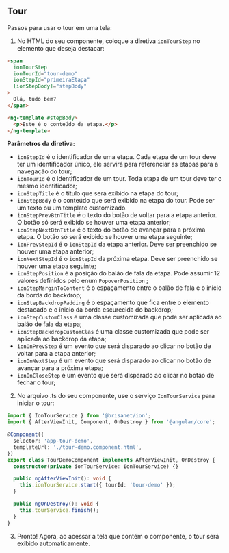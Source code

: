 
<Meta title="Ion/Data Display/Tour/Docs" component={TourStepDemoComponent} />


## Tour

Passos para usar o tour em uma tela:

1. No HTML do seu componente, coloque a diretiva `ionTourStep` no elemento que deseja destacar:

```html
<span
  ionTourStep
  ionTourId="tour-demo"
  ionStepId="primeiraEtapa"
  [ionStepBody]="stepBody"
>
  Olá, tudo bem?
</span>

<ng-template #stepBody>
  <p>Este é o conteúdo da etapa.</p>
</ng-template>
```

**Parâmetros da diretiva:**

- `ionStepId` é o identificador de uma etapa. Cada etapa de um tour deve ter um identificador único, ele servirá para referenciar as etapas para a navegação do tour;
- `ionTourId` é o identificador de um tour. Toda etapa de um tour deve ter o mesmo identificador;
- `ionStepTitle` é o título que será exibido na etapa do tour;
- `ionStepBody` é o conteúdo que será exibido na etapa do tour. Pode ser um texto ou um template customizado.
- `ionStepPrevBtnTitle` é o texto do botão de voltar para a etapa anterior. O botão só será exibido se houver uma etapa anterior;
- `ionStepNextBtnTitle` é o texto do botão de avançar para a próxima etapa. O botão só será exibido se houver uma etapa seguinte;
- `ionPrevStepId` é o `ionStepId` da etapa anterior. Deve ser preenchido se houver uma etapa anterior;
- `ionNextStepId` é o `ionStepId` da próxima etapa. Deve ser preenchido se houver uma etapa seguinte;
- `ionStepPosition` é a posição do balão de fala da etapa. Pode assumir 12 valores definidos pelo enum `PopoverPosition` ;
- `ionStepMarginToContent` é o espaçamento entre o balão de fala e o inicio da borda do backdrop;
- `ionStepBackdropPadding` é o espaçamento que fica entre o elemento destacado e o inicio da borda escurecida do backdrop;
- `ionStepCustomClass` é uma classe customizada que pode ser aplicada ao balão de fala da etapa;
- `ionStepBackdropCustomClas` é uma classe customizada que pode ser aplicada ao backdrop da etapa;
- `ionOnPrevStep` é um evento que será disparado ao clicar no botão de voltar para a etapa anterior;
- `ionOnNextStep` é um evento que será disparado ao clicar no botão de avançar para a próxima etapa;
- `ionOnCloseStep` é um evento que será disparado ao clicar no botão de fechar o tour;

2. No arquivo .ts do seu componente, use o serviço `IonTourService` para iniciar o tour:

```ts
import { IonTourService } from '@brisanet/ion';
import { AfterViewInit, Component, OnDestroy } from '@angular/core';

@Component({
  selector: 'app-tour-demo',
  templateUrl: './tour-demo.component.html',
})
export class TourDemoComponent implements AfterViewInit, OnDestroy {
  constructor(private ionTourService: IonTourService) {}

  public ngAfterViewInit(): void {
    this.ionTourService.start({ tourId: 'tour-demo' });
  }

  public ngOnDestroy(): void {
    this.tourService.finish();
  }
}
```

3. Pronto! Agora, ao acessar a tela que contém o componente, o tour será exibido automaticamente.

